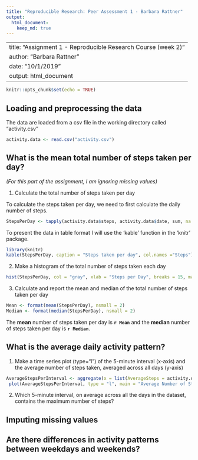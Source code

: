 ```yaml
---
title: "Reproducible Research: Peer Assessment 1 - Barbara Rattner"
output: 
  html_document:
    keep_md: true
---
```

---
title: "Assignment 1 - Reproducible Research Course (week 2)"
author: "Barbara Rattner"
date: "10/1/2019"
output: html_document
---

```r
knitr::opts_chunk$set(echo = TRUE)
```

## Loading and preprocessing the data

The data are loaded from a csv file in the working directory called "activity.csv"

```r
activity.data <- read.csv("activity.csv")
```

## What is the mean total number of steps taken per day?

*(For this part of the assignment, I am ignoring missing values)*

1. Calculate the total number of steps taken per day

To calculate the steps taken per day, we need to first calculate the daily number of steps.

```r
StepsPerDay <- tapply(activity.data$steps, activity.data$date, sum, na.rm = TRUE)
```
To present the data in table format I will use the 'kable' function in the 'knitr' package.

```r
library(knitr)
kable(StepsPerDay, caption = "Steps taken per day", col.names ="Steps")
```

2. Make a histogram of the total number of steps taken each day

```r
hist(StepsPerDay, col = "gray", xlab = "Steps per Day", breaks = 15, main = paste("Frequency of" , "total number of steps taken in a day")) 
```

3. Calculate and report the mean and median of the total number of steps taken per day

```r
Mean <- format(mean(StepsPerDay), nsmall = 2)
Median <- format(median(StepsPerDay), nsmall = 2)
```

The **mean** number of steps taken per day is **`r Mean`** and the **median** number of steps taken per day is **`r Median`**.


## What is the average daily activity pattern?

1. Make a time series plot (type="l") of the 5-minute interval (x-axis) and the average number of steps taken, averaged across all days (y-axis)

``` r
AverageStepsPerInterval <- aggregate(x = list(AverageSteps = activity.data$steps), by = list(Interval = activity.data$interval), FUN=mean, na.rm = TRUE)
 plot(AverageStepsPerInterval, type = "l", main = "Average Number of Steps Taken Daily in Interval", xlab = "5-Minute Interval", ylab = "Average Number of Steps per Day")
```




2. Which 5-minute interval, on average across all the days in the dataset, contains the maximum number of steps?




## Imputing missing values



## Are there differences in activity patterns between weekdays and weekends?
